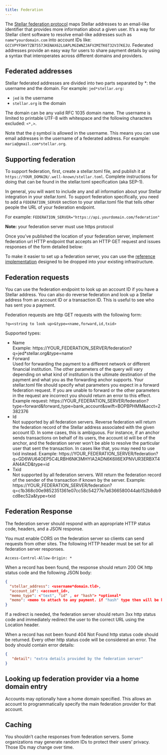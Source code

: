 ```yaml
---
title: Federation
---
```


The [Stellar federation protocol](https://github.com/stellar/stellar-protocol/blob/master/ecosystem/sep-0002.md) maps Stellar addresses to an email-like identifier that provides more information about a given user. It’s a way for Stellar client software to resolve email-like addresses such as `name*yourdomain.com` into account IDs like: `GCCVPYFOHY7ZB7557JKENAX62LUAPLMGIWNZJAFV2MITK6T32V37KEJU`. Federated addresses provide an easy way for users to share payment details by using a syntax that interoperates across different domains and providers.

## Federated addresses
Stellar federated addresses are divided into two parts separated by *: the username and the domain.
For example: `jed*stellar.org:`
- `jed` is the username
- `stellar.org` is the domain

The domain can be any valid RFC 1035 domain name. The username is limited to printable UTF-8 with whitespace and the following characters excluded: `<*,>`.

Note that the `@` symbol is allowed in the username. This means you can use email addresses in the username of a federated address. For example: `maria@gmail.com*stellar.org`.

## Supporting federation
To support federation, first, create a stellar.toml file, and publish it at `https://YOUR_DOMAIN/.well-known/stellar.toml`. Complete instructions for doing that can be found in the stellar.toml specification (aka SEP-1).

In general, you will want to include any and all information about your Stellar integration in your stellar.toml. To support federation specifically, you need to add a `FEDERATION_SERVER` section to your stellar.toml file that tells other people the URL of your federation endpoint.

For example: `FEDERATION_SERVER="https://api.yourdomain.com/federation"`

**Note:** your federation server must use https protocol

Once you’ve published the location of your federation server, implement federation url HTTP endpoint that accepts an HTTP GET request and issues responses of the form detailed below:

To make it easier to set up a federation server, you can use the [reference implementation](https://github.com/stellar/go/tree/master/services/federation) designed to be dropped into your existing infrastructure.

## Federation requests
You can use the federation endpoint to look up an account ID if you have a Stellar address. You can also do reverse federation and look up a Stellar address from an account ID or a transaction ID. This is useful to see who has sent you a payment.

Federation requests are http GET requests with the following form:

`?q=<string to look up>&type=<name,forward,id,txid>`

Supported types:

- Name  
Example: https://YOUR_FEDERATION_SERVER/federation?q=jed*stellar.org&type=name
- Forward  
Used for forwarding the payment to a different network or different financial institution. The other parameters of the query will vary depending on what kind of institution is the ultimate destination of the payment and what you as the forwarding anchor supports. Your stellar.toml file should specify what parameters you expect in a forward federation request. If you are unable to forward or the other parameters in the request are incorrect you should return an error to this effect. Example request: https://YOUR_FEDERATION_SERVER/federation?type=forward&forward_type=bank_account&swift=BOPBPHMM&acct=2382376
- Id  
Not supported by all federation servers. Reverse federation will return the federation record of the Stellar address associated with the given account ID. In some cases, this is ambiguous. For instance, if an anchor sends transactions on behalf of its users, the account id will be of the anchor, and the federation server won’t be able to resolve the particular user that sent the transaction. In cases like that, you may need to use txid instead. Example: https://YOUR_FEDERATION_SERVER/federation?q=GD6WU64OEP5C4LRBH6NK3MHYIA2ADN6K6II6EXPNVUR3ERBXT4AN4ACD&type=id
- Txid  
Not supported by all federation servers. Will return the federation record of the sender of the transaction if known by the server. Example: https://YOUR_FEDERATION_SERVER/federation?q=c1b368c00e9852351361e07cc58c54277e7a6366580044ab152b8db9cd8ec52a&type=txid

## Federation Response
The federation server should respond with an appropriate HTTP status code, headers, and a JSON response.

You must enable CORS on the federation server so clients can send requests from other sites. The following HTTP header must be set for all federation server responses.

`Access-Control-Allow-Origin: *`

When a record has been found, the response should return 200 OK http status code and the following JSON body:

```json
{
  "stellar_address": <username*domain.tld>,
  "account_id": <account_id>,
  "memo_type": <"text", "id" , or "hash"> *optional*
  "memo": <memo to attach to any payment. if "hash" type then will be base64 encoded> *optional*
}
```

If a redirect is needed, the federation server should return 3xx http status code and immediately redirect the user to the correct URL using the Location header.

When a record has not been found 404 Not Found http status code should be returned.
Every other http status code will be considered an error. The body should contain error details:

```json
{
   "detail": "extra details provided by the federation server"
}
```

## Looking up federation provider via a home domain entry
Accounts may optionally have a home domain specified. This allows an account to programmatically specify the main federation provider for that account.

## Caching
You shouldn’t cache responses from federation servers. Some organizations may generate random IDs to protect their users’ privacy. Those IDs may change over time.
